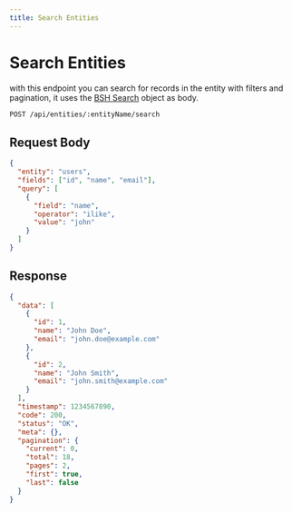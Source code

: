 ```yaml
---
title: Search Entities
---
```



# Search Entities

with this endpoint you can search for records in the entity with filters and pagination, it uses the [BSH Search](/docs/bsh-engine/search) object as body.<br/>

```bash
POST /api/entities/:entityName/search
```

## Request Body

```json
{
  "entity": "users",
  "fields": ["id", "name", "email"],
  "query": [
    {
      "field": "name",
      "operator": "ilike",
      "value": "john"
    }
  ]
}
```

## Response

```json
{
  "data": [
    {
      "id": 1,
      "name": "John Doe",
      "email": "john.doe@example.com"
    },
    {
      "id": 2,
      "name": "John Smith",
      "email": "john.smith@example.com"
    }
  ],
  "timestamp": 1234567890,
  "code": 200,
  "status": "OK",
  "meta": {},
  "pagination": {
    "current": 0,
    "total": 18,
    "pages": 2,
    "first": true,
    "last": false
  }
}
```
